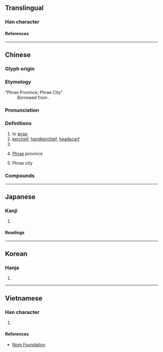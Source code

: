 {{character info/new}}
==Translingual==

===Han character===
{{Han char|rn=50|rad=巾|as=05|sn=8|four=46200|canj=LBHA|ids=⿰巾白}}

====References====
{{Han ref|kx=0329.440|dkj=08848|dj=0635.190|hdz=10734.070|uh=5E15}}

----

==Chinese==
{{zh-forms}}

===Glyph origin===
{{Han etym}}

===Etymology===
;“Phrae Province; Phrae City”
:Borrowed from {{bor|zh|th|แพร่}}.

===Pronunciation===
{{zh-pron
|m=pà
|m-s=pa4/pa1
|c=paak3,paa3,mat6,mak6
|md=pá
|mn=qz:phàⁿ/xm,zz:phà/qz,tw,xm:phè/zz:phèe/xm:pheh
|mn_note=phàⁿ/phà - literary; phè/phèe/pheh - vernacular
|mn-t=pê3
|mc=y
|oc=y
|cat=n,v,pn
}}

===Definitions===
{{zh-hanzi}}

# to [[wrap]]
# [[kerchief]], [[handkerchief]], [[headscarf]]
# {{zh-short|帕斯卡|[[pascal]] (SI unit)}}
# {{zh-div|府}} [[Phrae]] province
# {{zh-div|市}} Phrae city

===Compounds===
{{zh-der|伊底帕斯|佛帕|坎帕拉|帕修斯|帕巴拉|帕息吉|帕提亞|帕斯卡|帕格尼尼|帕耳美拉|帕腹|帕頭|帕首|手帕|手帕姊妹|手帕子|書帕|書帕本|歐帕林|汗帕|絹帕|羅帕|臉帕|帕勞|帕子}}

{{zh-cat|Provinces of Thailand|Cities in Thailand}}

----

==Japanese==

===Kanji===
{{ja-kanji|grade=|rs=巾05}}

# {{rfdef|ja|sort=巾05}}

====Readings====
{{ja-readings
|on=ばつ, めち, は, へ, はく, みゃく
|kun=つつむ
}}

----

==Korean==

===Hanja===
{{ko-hanja|hangeul=[[말]], [[파]]|rv=mal, pa|mr=mal, p'a}}

# {{rfdef|ko|sort=巾05}}

----

==Vietnamese==

===Han character===
{{vi-readings|rs=巾05|reading=phạ}}

# {{rfdef|vi|sort=巾05}}

====References====
* [http://nomfoundation.org/common/nom_details.php?codepoint=5e15 Nom Foundation]